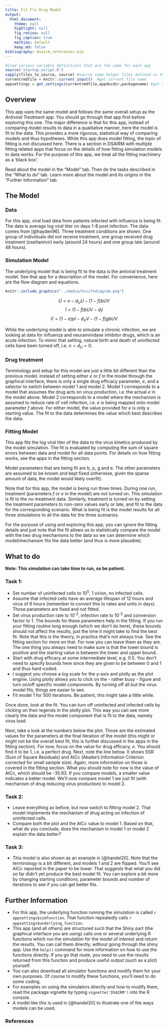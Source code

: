 ```yaml
---
title: Fit Flu Drug Model 
output:
  html_document:
    theme: null
    highlight: null
    fig_retina: null
    fig_caption: true
    mathjax: default 
    keep_md: false
bibliography: dsairm_references.bib
---
```



```r
#load various variable definitions that are the same for each app
source('startup_script.R')
sapply(files_to_source, source) #source some helper files defined in the files_to_source variable
currentrmdfile = knitr::current_input()  #get current file name
appsettings = get_settings(currentrmdfile,appdocdir,packagename) #get settings for current app
```



## Overview {#shinytab1}
This app uses the same model and follows the same overall setup as the _Antiviral Treatment_ app. You should go through that app first before exploring this one. 
The major difference is that for this app, instead of comparing model results to data in a qualitative manner, here the model is fit to the data. This provides a more rigorous, statistical way of comparing models and thus hypotheses.
While this app does model fitting, the topic of fitting is not discussed here. There is a section in DSAIRM with multiple fitting related apps that focus on the details of how fitting simulation models to data works. For the purpose of this app, we treat all the fitting machinery as a 'black box'.

Read about the model in the "Model" tab. Then do the tasks described in the "What to do" tab. Learn more about the model and its origins in the "Further Information" tab.


## The Model {#shinytab2}

### Data
For this app, viral load data from patients infected with influenza is being fit. The data is average log viral titer on days 1-8 post infection. The data comes from [@hayden96]. 
Three treatment conditions are shown. One group of individuals did not receive treatment, one group received drug treatment (oseltamivir) early (around 24 hours) and one group late (around 48 hours).


### Simulation Model 
The underlying model that is being fit to the data is the antiviral treatment model. See that app for a description of the model. For convenience, here are the flow diagram and equations. 


```r
knitr::include_graphics("../media/hcvifndiagram.png")
```

$$\dot U = n - d_U U - (1-f)bUV$$ 
$$\dot I = (1-f)bUV - d_I I$$
$$\dot V = (1-e)pI - d_V V - (1-f)gbUV$$

While the underlying model is able to simulate a chronic infection, we are looking at data for influenza and neuraminidase inhibitor drugs, which is an acute infection. To mimic that setting, natural birth and death of uninfected cells have been turned off, i.e. $n = d_U = 0$.

### Drug treatment
Terminology and setup for this model are just a little bit different than the previous model. Instead of setting either $e$ or $f$ in the model through the graphical interface, there is only a single drug efficacy parameter, $e$, and a selector to switch between model 1 and model 2. Model 1 corresponds to a model that assumes the drug acts on virus production, i.e. the actual $e$ in the model above. Model 2 corresponds to a model where the mechanism is assumed to reduce rate of cell infection, i.e. $e$ is being mapped onto model parameter $f$ above. For either model, the value provided for $e$ is only a starting value. The fit to the data determines the value which best describes the data.


### Fitting Model
This app fits the log viral titer of the data to the virus kinetics produced by the model simulation. The fit is evaluated by computing the sum of square errors between data and model for all data points. For details on how fitting works, see the apps in the fitting section. 

Model parameters that are being fit are b, p, g and e. The other parameters are assumed to be known and kept fixed (otherwise, given the sparse amount of data, the model would likely overfit).

Note that for this app, the model is being run three times. During one run, treatment (parameters $f$ or $e$ in the model) are not turned on. This simulation is fit to the no-treatment data. Similarly, treatment is turned on by setting the treatment parameters to non-zero values early or late, and fit to the data for the corresponding scenario. What is being fit is the model results for all three simulations to all the data for the three scenarios. 

For the purpose of using and exploring this app, you can ignore the fitting details and just note that the fit allows us to statistically compare the model with the two drug mechanisms to the data so we can determine which model/mechanism fits the data better (and thus is more plausible).


## What to do {#shinytab3}

__Note: This simulation can take time to run, so be patient.__

### Task 1: 

* Set number of uninfected cells to 10^5^, 1 virion, no infected cells.
* Assume that infected cells have an average lifespan of 12 hours and virus of 6 hours (remember to convert this to rates and units in days). Those parameters are fixed and not fitted.
* Set virus production rate to 10^-2^, infection rate to 10^-2^ and conversion factor to 1. The bounds for these parameters help in the fitting. If you run your fitting routine long enough (which we don't do here), these bounds should not affect the results, just the time it might take to find the best fit. Note that this is the theory, in practice that's not always true. See the fitting section for more on that. For now you can leave them as they are. The one thing you always need to make sure is that the lower bound is positive and the starting value is between the lower and upper bound.  
* Start with drug efficacy at some intermediate level, e.g. 0.5. You don't need to specify bounds here since they are given to be between 0 and 1 and thus hard-coded.
* I suggest you choose a log scale for the y-axis and plotly as the plot engine. Using plotly allows you to click on the - rather busy - figure and turn on/off specific model components. By turning off all but the virus model fits, things are easier to see.
* Fit model 1 for 500 iterations. Be patient, this might take a little while. 

Once done, look at the fit. You can turn off uninfected and infected cells by clicking on their legends in the plotly plot. This way you can see more clearly the data and the model component that is fit to the data, namely virus load.

Next, take a look at the numbers below the plot. Those are the estimated values for the parameters at the final iteration of the model (this might or might not be the overall best fit, this is further discussed in the apps in the fitting section). For now, focus on the value for drug efficacy, $e$. You should find it to be 1, i.e. a perfect drug. Next, note the line below. It shows SSR (Sum of Square Residuals) and AICc (Akaike's Information Criterion corrected for small sample size). Again, more information on those is covered in the fitting section. What you should note for now is the value of AICc, which should be -35.93. If you compare models, a smaller value indicates a better model. We'll now compare model 1 we just fit (with mechanism of drug reducing virus production) to model 2.

### Task 2: 
* Leave everything as before, but now switch to fitting model 2. That model implements the mechanism of drug acting on infection of uninfected cells.
* Compare both the plot and the AICc value to model 1. Based on that, what do you conclude, does the mechanism in model 1 or model 2 explain the data better?

### Task 3:
* This model is also shown as an example in [@handel20]. Note that the terminology is a bit different, and models 1 and 2 are flipped. You'll see AICc reported in the paper to be lower. That suggests that what you did so far didn't yet produce the best model fit. You can explore a bit more by changing starting conditions, parameter bounds and number of iterations to see if you can get better fits.



## Further Information {#shinytab4}
* For this app, the underlying function running the simulation is called ``r appsettings$simfunction``. That function repeatedly calls ``r appsettings$underlying_function``. 
* This app (and all others) are structured such that the Shiny part (the graphical interface you are using) calls one or several underlying R functions which run the simulation for the model of interest and return the results. You can call them directly, without going through the shiny app. Use the `help()` command for more information on how to use the functions directly. If you go that route, you need to use the results returned from this function and produce useful output (such as a plot) yourself. 
* You can also download all simulator functions and modify them for your own purposes.  Of course to modify these functions, you'll need to do some coding.
* For examples on using the simulators directly and how to modify them, read the package vignette by typing `vignette('DSAIRM')` into the R console.
* A model like this is used in [@handel20] to illustrate one of the ways models can be used.


### References

